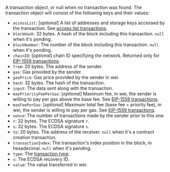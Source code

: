 A transaction object, or null when no transaction was found. The transaction object will consist of the following keys and their values:

- `accessList`: [_optional_] A list of addresses and storage keys accessed by the transaction. See [access list transactions](../../concepts/transaction-types.md#access-list-transactions).
- `blockHash`: 32 bytes. A hash of the block including this transaction. `null` when it's pending.
- `blockNumber`: The number of the block including this transaction. `null` when it's pending.
- `chainID`: [_optional_] chain ID specifying the network. Returned only for [EIP-1559 transactions](../../concepts/transaction-types.md#eip-1559-transactions).
- `from`: 20 bytes. The address of the sender.
- `gas`: Gas provided by the sender.
- `gasPrice`: Gas price provided by the sender in wei.
- `hash`: 32 bytes. The hash of the transaction.
- `input`: The data sent along with the transaction.
- `maxPriorityFeePerGas`: [_optional_] Maximum fee, in wei, the sender is willing to pay per gas above the base fee. See [EIP-1559 transactions](../../concepts/transaction-types.md#eip-1559-transactions).
- `maxFeePerGas`: [_optional_] Maximum total fee (base fee + priority fee), in wei, the sender is willing to pay per gas. See [EIP-1559 transactions](../../concepts/transaction-types.md#eip-1559-transactions).
- `nonce`: The number of transactions made by the sender prior to this one.
- `r`: 32 bytes. The ECDSA signature `r`.
- `s`: 32 bytes. The ECDSA signature `s`.
- `to`: 20 bytes. The address of the receiver. `null` when it's a contract creation transaction.
- `transactionIndex`: The transaction's index position in the block, in hexadecimal. `null` when it's pending.
- `type`: The [transaction type](../../concepts/transaction-types.md).
- `v`: The ECDSA recovery ID.
- `value`: The value transferred in wei.
